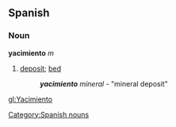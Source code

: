 == Spanish ==
=== Noun ===
'''yacimiento''' ''m''
# [[deposit]]; [[bed]]
#: '''''yacimiento''' mineral'' - "mineral deposit"

[[Category:Spanish nouns]]

[[gl:Yacimiento]]
